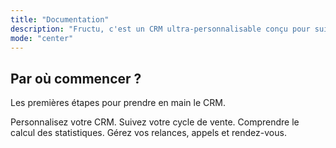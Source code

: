 ```yaml
---
title: "Documentation"
description: "Fructu, c'est un CRM ultra-personnalisable conçu pour suivre votre cycle de vente."
mode: "center"
---
```


## Par où commencer ?

Les premières étapes pour prendre en main le CRM.

<CardGroup cols={2}>
  <Card title="Configurez votre Workspace" icon="pen-to-square" href="https://mintlify.com/docs/quickstart">
    Personnalisez votre CRM.
  </Card>
  <Card title="Gérez vos leads" icon="users" href="https://mintlify.com/docs/development">
    Suivez votre cycle de vente.
  </Card>
  <Card title="Analysez vos résultats" icon="chart-line">
    Comprendre le calcul des statistiques.
  </Card>
  <Card title="Planifiez vos tâches" icon="calendar-check">
    Gérez vos relances, appels et rendez-vous.
  </Card>
</CardGroup>